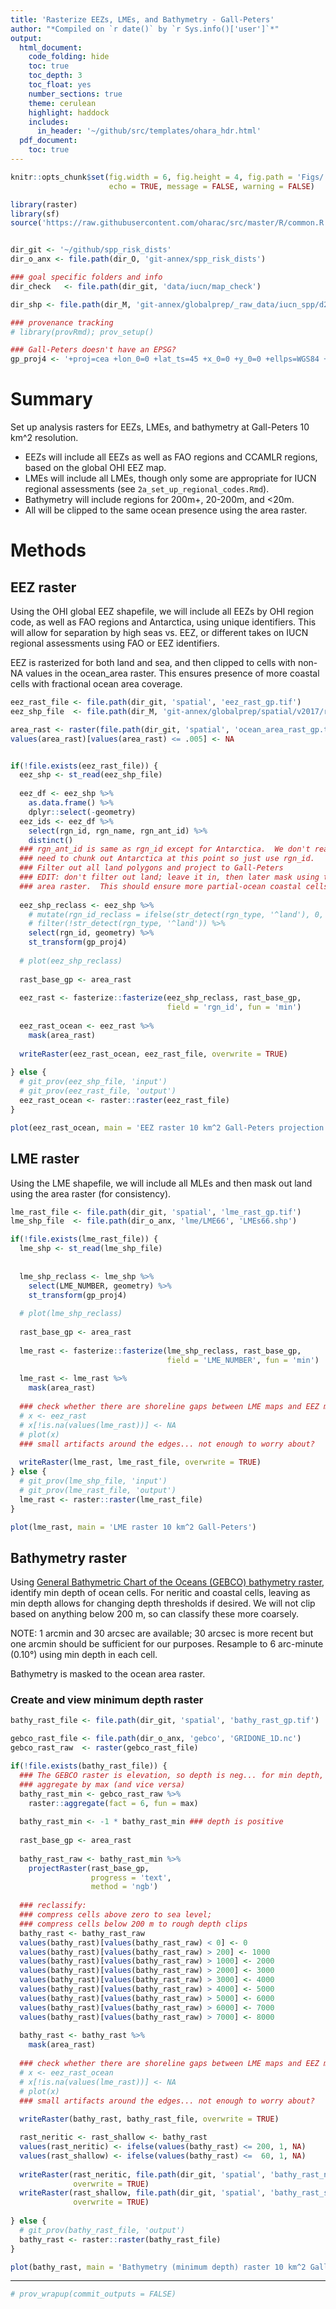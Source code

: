 ```yaml
---
title: 'Rasterize EEZs, LMEs, and Bathymetry - Gall-Peters'
author: "*Compiled on `r date()` by `r Sys.info()['user']`*"
output: 
  html_document:
    code_folding: hide
    toc: true
    toc_depth: 3
    toc_float: yes
    number_sections: true
    theme: cerulean
    highlight: haddock
    includes: 
      in_header: '~/github/src/templates/ohara_hdr.html'
  pdf_document:
    toc: true
---
```


``` r

knitr::opts_chunk$set(fig.width = 6, fig.height = 4, fig.path = 'Figs/',
                      echo = TRUE, message = FALSE, warning = FALSE)

library(raster)
library(sf)
source('https://raw.githubusercontent.com/oharac/src/master/R/common.R')


dir_git <- '~/github/spp_risk_dists'
dir_o_anx <- file.path(dir_O, 'git-annex/spp_risk_dists')

### goal specific folders and info
dir_check   <- file.path(dir_git, 'data/iucn/map_check')

dir_shp <- file.path(dir_M, 'git-annex/globalprep/_raw_data/iucn_spp/d2017-3')

### provenance tracking
# library(provRmd); prov_setup()

### Gall-Peters doesn't have an EPSG?
gp_proj4 <- '+proj=cea +lon_0=0 +lat_ts=45 +x_0=0 +y_0=0 +ellps=WGS84 +units=m +no_defs'

```

# Summary

Set up analysis rasters for EEZs, LMEs, and bathymetry at Gall-Peters 10 km^2 resolution.

* EEZs will include all EEZs as well as FAO regions and CCAMLR regions, based on the global OHI EEZ map.
* LMEs will include all LMEs, though only some are appropriate for IUCN regional assessments (see `2a_set_up_regional_codes.Rmd`).
* Bathymetry will include regions for 200m+, 20-200m, and <20m.  
* All will be clipped to the same ocean presence using the area raster.

# Methods

## EEZ raster

Using the OHI global EEZ shapefile, we will include all EEZs by OHI region code, as well as FAO regions and Antarctica, using unique identifiers.  This will allow for separation by high seas vs. EEZ, or different takes on IUCN regional assessments using FAO or EEZ identifiers.

EEZ is rasterized for both land and sea, and then clipped to cells with non-NA values in the ocean_area raster.  This ensures presence of more coastal cells with fractional ocean area coverage.

``` r

eez_rast_file <- file.path(dir_git, 'spatial', 'eez_rast_gp.tif')
eez_shp_file  <- file.path(dir_M, 'git-annex/globalprep/spatial/v2017/regions_2017_update.shp')

area_rast <- raster(file.path(dir_git, 'spatial', 'ocean_area_rast_gp.tif'))
values(area_rast)[values(area_rast) <= .005] <- NA


if(!file.exists(eez_rast_file)) {
  eez_shp <- st_read(eez_shp_file)
  
  eez_df <- eez_shp %>%
    as.data.frame() %>%
    dplyr::select(-geometry)
  eez_ids <- eez_df %>%
    select(rgn_id, rgn_name, rgn_ant_id) %>%
    distinct()
  ### rgn_ant_id is same as rgn_id except for Antarctica.  We don't really
  ### need to chunk out Antarctica at this point so just use rgn_id.
  ### Filter out all land polygons and project to Gall-Peters
  ### EDIT: don't filter out land; leave it in, then later mask using the 
  ### area raster.  This should ensure more partial-ocean coastal cells are included.
  
  eez_shp_reclass <- eez_shp %>%
    # mutate(rgn_id_reclass = ifelse(str_detect(rgn_type, '^land'), 0, rgn_id)) %>%
    # filter(!str_detect(rgn_type, '^land')) %>%
    select(rgn_id, geometry) %>%
    st_transform(gp_proj4)
  
  # plot(eez_shp_reclass)
  
  rast_base_gp <- area_rast
  
  eez_rast <- fasterize::fasterize(eez_shp_reclass, rast_base_gp, 
                                   field = 'rgn_id', fun = 'min')
  
  eez_rast_ocean <- eez_rast %>%
    mask(area_rast)
  
  writeRaster(eez_rast_ocean, eez_rast_file, overwrite = TRUE)
  
} else {
  # git_prov(eez_shp_file, 'input')
  # git_prov(eez_rast_file, 'output')
  eez_rast_ocean <- raster::raster(eez_rast_file)
}

plot(eez_rast_ocean, main = 'EEZ raster 10 km^2 Gall-Peters projection')

```

## LME raster

Using the LME shapefile, we will include all MLEs and then mask out land using the area raster (for consistency).

``` r

lme_rast_file <- file.path(dir_git, 'spatial', 'lme_rast_gp.tif')
lme_shp_file  <- file.path(dir_o_anx, 'lme/LME66', 'LMEs66.shp')

if(!file.exists(lme_rast_file)) {
  lme_shp <- st_read(lme_shp_file)
  
  
  lme_shp_reclass <- lme_shp %>%
    select(LME_NUMBER, geometry) %>%
    st_transform(gp_proj4)
  
  # plot(lme_shp_reclass)
  
  rast_base_gp <- area_rast
  
  lme_rast <- fasterize::fasterize(lme_shp_reclass, rast_base_gp, 
                                   field = 'LME_NUMBER', fun = 'min')
  
  lme_rast <- lme_rast %>%
    mask(area_rast)
    
  ### check whether there are shoreline gaps between LME maps and EEZ maps
  # x <- eez_rast
  # x[!is.na(values(lme_rast))] <- NA
  # plot(x)
  ### small artifacts around the edges... not enough to worry about?
  
  writeRaster(lme_rast, lme_rast_file, overwrite = TRUE)
} else {
  # git_prov(lme_shp_file, 'input')
  # git_prov(lme_rast_file, 'output')
  lme_rast <- raster::raster(lme_rast_file)
}

plot(lme_rast, main = 'LME raster 10 km^2 Gall-Peters')

```


## Bathymetry raster

Using [General Bathymetric Chart of the Oceans (GEBCO) bathymetry raster](https://www.bodc.ac.uk/data/hosted_data_systems/gebco_gridded_bathymetry_data/), identify min depth of ocean cells.  For neritic and coastal cells, leaving as min depth allows for changing depth thresholds if desired.  We will not clip based on anything below 200 m, so can classify these more coarsely.

NOTE: 1 arcmin and 30 arcsec are available; 30 arcsec is more recent but one arcmin should be sufficient for our purposes.  Resample to 6 arc-minute (0.10°) using min depth in each cell.

Bathymetry is masked to the ocean area raster.

### Create and view minimum depth raster

``` r

bathy_rast_file <- file.path(dir_git, 'spatial', 'bathy_rast_gp.tif')

gebco_rast_file <- file.path(dir_o_anx, 'gebco', 'GRIDONE_1D.nc')
gebco_rast_raw  <- raster(gebco_rast_file)

if(!file.exists(bathy_rast_file)) {
  ### The GEBCO raster is elevation, so depth is neg... for min depth, 
  ### aggregate by max (and vice versa)
  bathy_rast_min <- gebco_rast_raw %>%
    raster::aggregate(fact = 6, fun = max)
  
  bathy_rast_min <- -1 * bathy_rast_min ### depth is positive
    
  rast_base_gp <- area_rast
  
  bathy_rast_raw <- bathy_rast_min %>%
    projectRaster(rast_base_gp, 
                  progress = 'text',
                  method = 'ngb')
  
  ### reclassify:
  ### compress cells above zero to sea level;
  ### compress cells below 200 m to rough depth clips
  bathy_rast <- bathy_rast_raw
  values(bathy_rast)[values(bathy_rast_raw) < 0] <- 0
  values(bathy_rast)[values(bathy_rast_raw) > 200] <- 1000
  values(bathy_rast)[values(bathy_rast_raw) > 1000] <- 2000
  values(bathy_rast)[values(bathy_rast_raw) > 2000] <- 3000
  values(bathy_rast)[values(bathy_rast_raw) > 3000] <- 4000
  values(bathy_rast)[values(bathy_rast_raw) > 4000] <- 5000
  values(bathy_rast)[values(bathy_rast_raw) > 5000] <- 6000
  values(bathy_rast)[values(bathy_rast_raw) > 6000] <- 7000
  values(bathy_rast)[values(bathy_rast_raw) > 7000] <- 8000
  
  bathy_rast <- bathy_rast %>%
    mask(area_rast)
    
  ### check whether there are shoreline gaps between LME maps and EEZ maps
  # x <- eez_rast_ocean
  # x[!is.na(values(lme_rast))] <- NA
  # plot(x)
  ### small artifacts around the edges... not enough to worry about?
  
  writeRaster(bathy_rast, bathy_rast_file, overwrite = TRUE)

  rast_neritic <- rast_shallow <- bathy_rast
  values(rast_neritic) <- ifelse(values(bathy_rast) <= 200, 1, NA)
  values(rast_shallow) <- ifelse(values(bathy_rast) <=  60, 1, NA)
  
  writeRaster(rast_neritic, file.path(dir_git, 'spatial', 'bathy_rast_neritic_gp.tif'),
              overwrite = TRUE)
  writeRaster(rast_shallow, file.path(dir_git, 'spatial', 'bathy_rast_shallow_gp.tif'),
              overwrite = TRUE)
  
} else {
  # git_prov(bathy_rast_file, 'output')
  bathy_rast <- raster::raster(bathy_rast_file)
}

plot(bathy_rast, main = 'Bathymetry (minimum depth) raster 10 km^2 Gall-Peters')

```

-----

``` r

# prov_wrapup(commit_outputs = FALSE)

```

